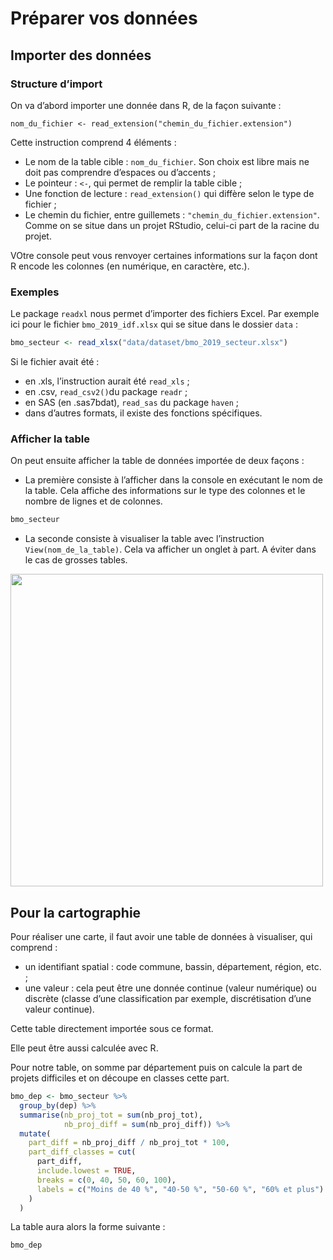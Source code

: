 
# Préparer vos données {#import_data}

## Importer des données

### Structure d'import

On va d'abord importer une donnée dans R, de la façon suivante :

```
nom_du_fichier <- read_extension("chemin_du_fichier.extension")
```

Cette instruction comprend 4 éléments :

+ Le nom de la table cible : `nom_du_fichier`. Son choix est libre mais ne doit pas comprendre d'espaces ou d'accents ;
+ Le pointeur : `<-`, qui permet de remplir la table cible ;
+ Une fonction de lecture : `read_extension()` qui diffère selon le type de fichier ;
+ Le chemin du fichier, entre guillemets : `"chemin_du_fichier.extension"`. Comme on se situe dans un projet RStudio, celui-ci part de la racine du projet.

VOtre console peut vous renvoyer certaines informations sur la façon dont R encode les colonnes (en numérique, en caractère, etc.).

### Exemples

Le package `readxl` nous permet d'importer des fichiers Excel. Par exemple ici pour le fichier `bmo_2019_idf.xlsx` qui se situe dans le dossier `data` :

```r
bmo_secteur <- read_xlsx("data/dataset/bmo_2019_secteur.xlsx")
```

Si le fichier avait été :

+ en .xls, l'instruction aurait été `read_xls` ;
+ en .csv, `read_csv2()`du package `readr` ;
+ en SAS (en .sas7bdat), `read_sas` du package `haven` ;
+ dans d'autres formats, il existe des fonctions spécifiques.

### Afficher la table

On peut ensuite afficher la table de données importée de deux façons :

+ La première consiste à l'afficher dans la console en exécutant le nom de la table. Cela affiche des informations sur le type des colonnes et le nombre de lignes et de colonnes.

```r
bmo_secteur
```

+ La seconde consiste à visualiser la table avec l'instruction `View(nom_de_la_table)`. Cela va afficher un onglet à part. A éviter dans le cas de grosses tables.

![](pic/viewdata.png){#id .class width=500}

## Pour la cartographie

Pour réaliser une carte, il faut avoir une table de données à visualiser, qui comprend :

+ un identifiant spatial : code commune, bassin, département, région, etc. ;
+ une valeur : cela peut être une donnée continue (valeur numérique) ou discrète (classe d'une classification par exemple, discrétisation d'une valeur continue).

Cette table directement importée sous ce format.

Elle peut être aussi calculée avec R.

Pour notre table, on somme par département puis on calcule la part de projets difficiles et on découpe en classes cette part.

```r
bmo_dep <- bmo_secteur %>%
  group_by(dep) %>%
  summarise(nb_proj_tot = sum(nb_proj_tot),
            nb_proj_diff = sum(nb_proj_diff)) %>%
  mutate(
    part_diff = nb_proj_diff / nb_proj_tot * 100,
    part_diff_classes = cut(
      part_diff,
      include.lowest = TRUE,
      breaks = c(0, 40, 50, 60, 100),
      labels = c("Moins de 40 %", "40-50 %", "50-60 %", "60% et plus")
    )
  )
```

La table aura alors la forme suivante :

```r
bmo_dep
```
